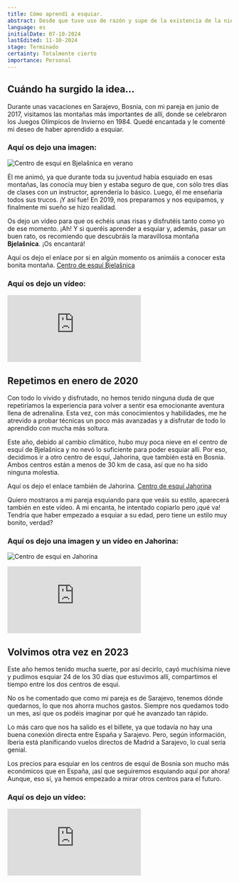 ```yaml
---
title: Cómo aprendí a esquiar.
abstract: Desde que tuve uso de razón y supe de la existencia de la nieve y sus atracciones, sentí curiosidad y el deseo de visitar un país donde nevara para cumplir mi sueño de algún día aprender a esquiar. Esta es la historia de cómo he logrado esquiar más de sesenta días en tres años.
language: es
initialDate: 07-10-2024
lastEdited: 11-10-2024
stage: Terminado
certainty: Totalmente cierto
importance: Personal
---
```


## Cuándo ha surgido la idea...

Durante unas vacaciones en Sarajevo, Bosnia, con mi pareja en junio de 2017, visitamos las montañas más importantes de allí, donde se celebraron los Juegos Olímpicos de Invierno en 1984. Quedé encantada y le comenté mi deseo de haber aprendido a esquiar.

### **Aquí os dejo una imagen:**

![Centro de esqui en Bjelašnica en verano](/imagenes/blog/esqui/bjelasnica-2019.jpg)

Él me animó, ya que durante toda su juventud había esquiado en esas montañas, las conocía muy bien y estaba seguro de que, con sólo tres días de clases con un instructor, aprendería lo básico. Luego, él me enseñaría todos sus trucos. ¡Y así fue! En 2019, nos preparamos y nos equipamos, y finalmente mi sueño se hizo realidad.

Os dejo un vídeo para que os echéis unas risas y disfrutéis tanto como yo de ese momento. ¡Ah! Y si queréis aprender a esquiar y, además, pasar un buen rato, os recomiendo que descubráis la maravillosa montaña **Bjelašnica**. ¡Os encantará!

Aquí os dejo el enlace por si en algún momento os animáis a conocer esta bonita montaña. [Centro de esquí Bjelašnica](https://ocbjelasnica.com/)

### **Aquí os dejo un vídeo:**

<iframe
  className="yt-embeded"
  src="https://www.youtube-nocookie.com/embed/Wz_iBYcDiaM?si=mWE_cpq5ez7iTBo5"
  title="YouTube vídeo player"
  frameborder="0"
  allow="accelerometer; clipboard-write; encrypted-media; gyroscope; picture-in-picture; web-share"
  referrerpolicy="strict-origin-when-cross-origin"
  allowfullscreen
></iframe>

## Repetimos en enero de 2020

Con todo lo vivido y disfrutado, no hemos tenido ninguna duda de que repetiríamos la experiencia para volver a sentir esa emocionante aventura llena de adrenalina. Esta vez, con más conocimientos y habilidades, me he atrevido a probar técnicas un poco más avanzadas y a disfrutar de todo lo aprendido con mucha más soltura.

Este año, debido al cambio climático, hubo muy poca nieve en el centro de esquí de Bjelašnica y no nevó lo suficiente para poder esquiar allí. Por eso, decidimos ir a otro centro de esquí, Jahorina, que también está en Bosnia. Ambos centros están a menos de 30 km de casa, así que no ha sido ninguna molestia.

Aquí os dejo el enlace también de Jahorina. [Centro de esquí Jahorina](https://www.oc-jahorina.com/en/)

Quiero mostraros a mi pareja esquiando para que veáis su estilo, aparecerá también en este vídeo. A mi encanta, he intentado copiarlo pero ¡qué va! Tendría que haber empezado a esquiar a su edad, pero tiene un estilo muy bonito, verdad?

### **Aquí os dejo una imagen y un vídeo en Jahorina:**

![Centro de esqui en Jahorina](/imagenes/blog/esqui/jahorina-2023.jpg)

<iframe
  className="yt-embeded"
  src="https://www.youtube-nocookie.com/embed/pkvuq7C7dBs?si=hy8FUjVCLfIs1kBM"
  title="YouTube vídeo player"
  frameborder="0"
  allow="accelerometer; clipboard-write; encrypted-media; gyroscope; picture-in-picture; web-share"
  referrerpolicy="strict-origin-when-cross-origin"
  allowfullscreen
></iframe>

## Volvimos otra vez en 2023

Este año hemos tenido mucha suerte, por así decirlo, cayó muchísima nieve y pudimos esquiar 24 de los 30 días que estuvimos allí, compartimos el tiempo entre los dos centros de esquí.

No os he comentado que como mi pareja es de Sarajevo, tenemos dónde quedarnos, lo que nos ahorra muchos gastos. Siempre nos quedamos todo un mes, así que os podéis imaginar por qué he avanzado tan rápido.

Lo más caro que nos ha salido es el billete, ya que todavía no hay una buena conexión directa entre España y Sarajevo. Pero, según información, Iberia está planificando vuelos directos de Madrid a Sarajevo, lo cual sería genial.

Los precios para esquiar en los centros de esquí de Bosnia son mucho más económicos que en España, ¡así que seguiremos esquiando aquí por ahora! Aunque, eso sí, ya hemos empezado a mirar otros centros para el futuro.

### **Aquí os dejo un vídeo:**

<iframe
  className="yt-embeded"
  src="https://www.youtube-nocookie.com/embed/6Y88WAL6QPU?si=J-ct9aKNP4U1__UD"
  title="YouTube vídeo player"
  frameborder="0"
  allow="accelerometer; clipboard-write; encrypted-media; gyroscope; picture-in-picture; web-share"
  referrerpolicy="strict-origin-when-cross-origin"
  allowfullscreen
></iframe>
